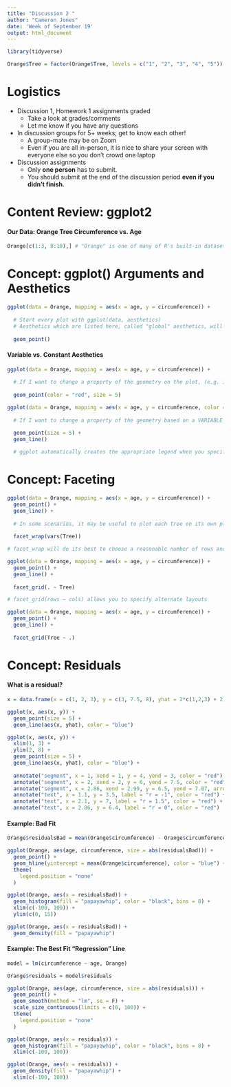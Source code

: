---
title: "Discussion 2 "
author: "Cameron Jones"
date: 'Week of September 19'
output: html_document
---

```{r, echo = FALSE, message = FALSE}
library(tidyverse)

Orange$Tree = factor(Orange$Tree, levels = c("1", "2", "3", "4", "5"))
```

# Logistics

- Discussion 1, Homework 1 assignments graded
  + Take a look at grades/comments
  + Let me know if you have any questions
  
- In discussion groups for 5+ weeks; get to know each other!
  + A group-mate may be on Zoom
  + Even if you are all in-person, it is nice to share your screen with everyone else so you don't crowd one laptop
  
- Discussion assignments
  + Only **one person** has to submit.
  + You should submit at the end of the discussion period **even if you didn't finish**.
  

# Content Review: ggplot2

#### Our Data: Orange Tree Circumference vs. Age

```{r}
Orange[c(1:3, 8:10),] # "Orange" is one of many of R's built-in datasets! You can see them all using data().
```

# Concept: ggplot() Arguments and Aesthetics

```{r, message = FALSE, fig.height = 3, fig.width = 6}
ggplot(data = Orange, mapping = aes(x = age, y = circumference)) + 
  
  # Start every plot with ggplot(data, aesthetics)
  # Aesthetics which are listed here, called "global" aesthetics, will apply to any geometry functions added below
  
  geom_point()

```

#### Variable vs. Constant Aesthetics

```{r, message = FALSE, fig.height = 3, fig.width = 6}
ggplot(data = Orange, mapping = aes(x = age, y = circumference)) + 
  
  # If I want to change a property of the geometry on the plot, (e.g. its color or size) in a constant way across the entire plot (e.g. make every point red and large) we do NOT list those in aes().
  
  geom_point(color = "red", size = 5)
```

```{r, message = FALSE, fig.height = 3, fig.width = 6}
ggplot(data = Orange, mapping = aes(x = age, y = circumference, color = Tree)) + 
  
  # If I want to change a property of the geometry based on a VARIABLE IN THE DATASET (e.g. color each point by the individual tree identifier), that is done by aes().
  
  geom_point(size = 5) + 
  geom_line()

  # ggplot automatically creates the appropriate legend when you specify a variable aesthetic.
```

# Concept: Faceting

```{r}
ggplot(data = Orange, mapping = aes(x = age, y = circumference)) +
  geom_point() +
  geom_line() +
  
  # In some scenarios, it may be useful to plot each tree on its own plot, rather than all of them together. facet_wrap() takes in a single CATEGORICAL variable, splits the dataset into multiple datasets based on the levels of that categorical variable, and plots them all separately.
  
  facet_wrap(vars(Tree))

# facet_wrap will do its best to choose a reasonable number of rows and columns.

```

```{r}
ggplot(data = Orange, mapping = aes(x = age, y = circumference)) +
  geom_point() +
  geom_line() +
  
  facet_grid(. ~ Tree)

# facet_grid(rows ~ cols) allows you to specify alternate layouts
```


```{r}
ggplot(data = Orange, mapping = aes(x = age, y = circumference)) +
  geom_point() +
  geom_line() +
  
  facet_grid(Tree ~ .)
```

# Concept: Residuals

#### What is a residual?

```{r}
x = data.frame(x = c(1, 2, 3), y = c(3, 7.5, 8), yhat = 2*c(1,2,3) + 2)

ggplot(x, aes(x, y)) +
  geom_point(size = 5) +
  geom_line(aes(x, yhat), color = "blue")
```

```{r}
ggplot(x, aes(x, y)) +
  xlim(1, 3) +
  ylim(2, 8) +
  geom_point(size = 5) +
  geom_line(aes(x, yhat), color = "blue") +
  
  annotate("segment", x = 1, xend = 1, y = 4, yend = 3, color = "red") +
  annotate("segment", x = 2, xend = 2, y = 6, yend = 7.5, color = "red") +
  annotate("segment", x = 2.86, xend = 2.99, y = 6.5, yend = 7.87, arrow = arrow(ends = "last", length = unit(.2, "cm"))) +
  annotate("text", x = 1.1, y = 3.5, label = "r = -1", color = "red") +
  annotate("text", x = 2.1, y = 7, label = "r = 1.5", color = "red") +
  annotate("text", x = 2.86, y = 6.4, label = "r = 0", color = "red")
```

#### Example: Bad Fit

```{r}
Orange$residualsBad = mean(Orange$circumference) - Orange$circumference

ggplot(Orange, aes(age, circumference, size = abs(residualsBad))) +
  geom_point() +
  geom_hline(yintercept = mean(Orange$circumference), color = "blue") +
  theme(
    legend.position = "none"
  )
```

```{r}
ggplot(Orange, aes(x = residualsBad)) +
  geom_histogram(fill = "papayawhip", color = "black", bins = 8) +
  xlim(c(-100, 100)) +
  ylim(c(0, 15))
```

```{r}
ggplot(Orange, aes(x = residualsBad)) +
  geom_density(fill = "papayawhip")
```

#### Example: The Best Fit "Regression" Line

```{r, message = FALSE}
model = lm(circumference ~ age, Orange)

Orange$residuals = model$residuals

ggplot(Orange, aes(age, circumference, size = abs(residuals))) +
  geom_point() +
  geom_smooth(method = "lm", se = F) +
  scale_size_continuous(limits = c(0, 100)) +
  theme(
    legend.position = "none"
  )
```

```{r}
ggplot(Orange, aes(x = residuals)) +
  geom_histogram(fill = "papayawhip", color = "black", bins = 8) +
  xlim(c(-100, 100))
```

```{r}
ggplot(Orange, aes(x = residuals)) +
  geom_density(fill = "papayawhip") +
  xlim(c(-100, 100))
```
